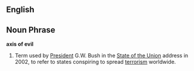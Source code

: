 ==English==

== Noun Phrase ==

'''axis of evil'''
#Term used by [[President]] G.W. Bush in the [[State of the Union]] address in 2002, to refer to states conspiring to spread [[terrorism]] worldwide.